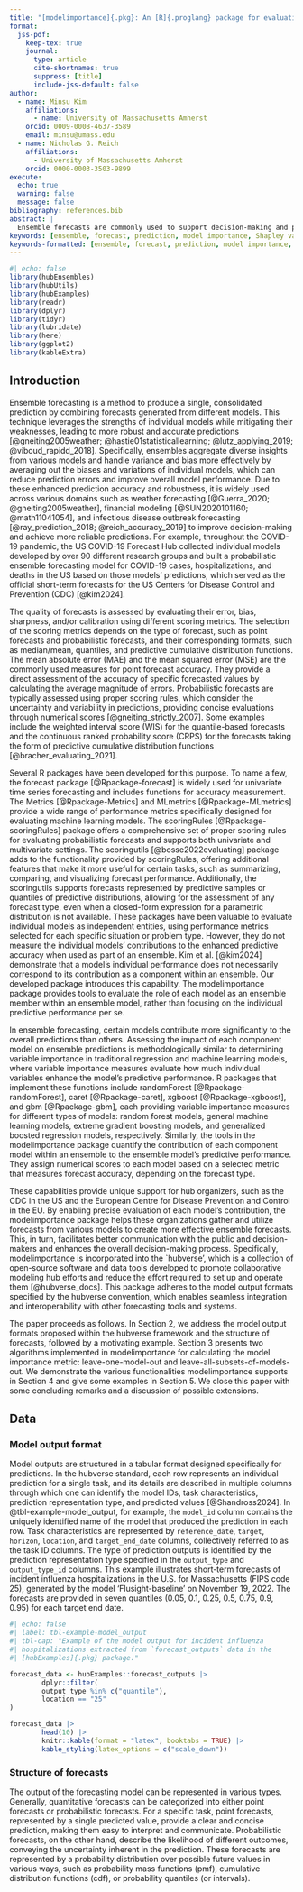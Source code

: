 ```yaml
---
title: "[modelimportance]{.pkg}: An [R]{.proglang} package for evaluating model importance within an ensemble"
format:
  jss-pdf:
    keep-tex: true
    journal:
      type: article
      cite-shortnames: true
      suppress: [title]
      include-jss-default: false
author:
  - name: Minsu Kim
    affiliations: 
      - name: University of Massachusetts Amherst
    orcid: 0009-0008-4637-3589
    email: minsu@umass.edu
  - name: Nicholas G. Reich
    affiliations:
      - University of Massachusetts Amherst
    orcid: 0000-0003-3503-9899
execute:
  echo: true
  warning: false
  message: false
bibliography: references.bib
abstract: |
  Ensemble forecasts are commonly used to support decision-making and policy planning across various fields because they often offer improved accuracy and stability compared to individual models. As each model has its own unique characteristics, understanding and measuring the value each constituent model adds to the overall accuracy of the ensemble is of great interest to building effective ensembles. The [R]{.proglang} package [modelimportance]{.pkg}  provides tools to quantify how each component model contributes to the acccuracy of ensemble performance for different forecast types. It supports multiple functionalities; it allows users to specify which ensemble approach to implement and which model importance metric to use. Additionally, the software offers customizable options for handling missing values. These features enable the package to serve as a versatile tool for researchers and practitioners aiming to construct an effective ensemble model across a wide range of forecasting tasks.
keywords: [ensemble, forecast, prediction, model importance, Shapley value, R]
keywords-formatted: [ensemble, forecast, prediction, model importance, Shapley value, R]
---
```


```r
#| echo: false
library(hubEnsembles)
library(hubUtils)
library(hubExamples)
library(readr)
library(dplyr)
library(tidyr)
library(lubridate)
library(here)
library(ggplot2)
library(kableExtra)
```


## Introduction {#sec-intro}

Ensemble forecasting is a method to produce a single, consolidated prediction by combining forecasts generated from different models. This technique leverages the strengths of individual models while mitigating their weaknesses, leading to more robust and accurate predictions [@gneiting2005weather; @hastie01statisticallearning; @lutz_applying_2019; @viboud_rapidd_2018].
Specifically, ensembles aggregate diverse insights from various models and handle variance and bias more effectively by averaging out the biases and variations of individual models, which can reduce prediction errors and improve overall model performance. Due to these enhanced prediction accuracy and robustness, it is widely used across various domains such as weather forecasting [@Guerra_2020; @gneiting2005weather], financial modeling [@SUN2020101160; @math11041054], and infectious disease outbreak forecasting [@ray_prediction_2018; @reich_accuracy_2019] to improve decision-making and achieve more reliable predictions. For example, throughout the COVID-19 pandemic, the US COVID-19 Forecast Hub collected individual models developed by over 90 different research groups and built a probabilistic ensemble forecasting model for COVID-19 cases, hospitalizations, and deaths in the US based on those models’ predictions, which served as the official short-term forecasts for the US Centers for Disease Control and Prevention (CDC) [@kim2024].

The quality of forecasts is assessed by evaluating their error, bias, sharpness, and/or calibration using different scoring metrics.
The selection of the scoring metrics depends on the type of forecast, such as point forecasts and probabilistic forecasts, and their corresponding formats, such as median/mean, quantiles, and predictive cumulative distribution functions. 
The mean absolute error (MAE) and the mean squared error (MSE) are the commonly used measures for point forecast accuracy. They provide a direct assessment of the accuracy of specific forecasted values by calculating the average magnitude of errors. 
Probabilistic forecasts are typically assessed using proper scoring rules, which consider the uncertainty and variability in predictions, providing concise evaluations through numerical scores [@gneiting_strictly_2007].  Some examples include the weighted interval score (WIS) for the quantile-based forecasts and the continuous ranked probability score (CRPS) for the forecasts taking the form of predictive cumulative distribution functions [@bracher_evaluating_2021]. 

Several [R]{.proglang} packages have been developed for this purpose. To name a few, the [forecast]{.pkg} package [@Rpackage-forecast] is widely used for univariate time series forecasting and includes functions for accuracy measurement. The [Metrics]{.pkg} [@Rpackage-Metrics] and [MLmetrics]{.pkg} [@Rpackage-MLmetrics] provide a wide range of performance metrics specifically designed for evaluating machine learning models. The [scoringRules]{.pkg} [@Rpackage-scoringRules] package offers a comprehensive set of proper scoring rules for evaluating probabilistic forecasts and supports both univariate and multivariate settings. The [scoringutils]{.pkg} [@bosse2022evaluating] package adds to the functionality provided by [scoringRules]{.pkg}, offering additional features that make it more useful for certain tasks, such as summarizing, comparing, and visualizing forecast performance. Additionally, the [scoringutils]{.pkg} supports forecasts represented by predictive samples or quantiles of predictive distributions, allowing for the assessment of any forecast type, even when a closed-form expression for a parametric distribution is not available.
These packages have been valuable to evaluate individual models as independent entities, using performance metrics selected for each specific situation or problem type. However, they do not measure the individual models' contributions to the enhanced predictive accuracy when used as part of an ensemble. 
Kim et al. [@kim2024] demonstrate that a model's individual performance does not necessarily correspond to its contribution as a component within an ensemble.
Our developed package introduces this capability.
The [modelimportance]{.pkg} package provides tools to evaluate the role of each model as an ensemble member within an ensemble model, rather than focusing on the individual predictive performance per se. 

In ensemble forecasting, certain models contribute more significantly to the overall predictions than others. Assessing the impact of each component model on ensemble predictions is methodologically similar to determining variable importance in traditional regression and machine learning models, where variable importance measures evaluate how much individual variables enhance the model's predictive performance. [R]{.proglang} packages that implement these functions include [randomForest]{.pkg} [@Rpackage-randomForest], [caret]{.pkg} [@Rpackage-caret], [xgboost]{.pkg} [@Rpackage-xgboost], and [gbm]{.pkg} [@Rpackage-gbm], each providing variable importance measures for different types of models: random forest models, general machine learning models, extreme gradient boosting models, and generalized boosted regression models, respectively.
Similarly, the tools in the [modelimportance]{.pkg} package quantify the contribution of each component model within an ensemble to the ensemble model’s predictive performance. They assign numerical scores to each model based on a selected metric that measures forecast accuracy, depending on the forecast type. 

These capabilities provide unique support for hub organizers, such as the CDC in the US and the European Centre for Disease Prevention and Control in the EU. By enabling precise evaluation of each model's contribution, the [modelimportance]{.pkg} package helps these organizations gather and utilize forecasts from various models to create more effective ensemble forecasts. This, in turn, facilitates better communication with the public and decision-makers and enhances the overall decision-making process. Specifically, [modelimportance]{.pkg} is incorporated into the `hubverse', which is a collection of open-source software and data tools developed to promote collaborative modeling hub efforts and reduce the effort required to set up and operate them [@hubverse_docs]. This package adheres to the model output formats specified by the hubverse convention, which enables seamless integration and interoperability with other forecasting tools and systems.

The paper proceeds as follows. In Section 2, we address the model output formats proposed within the hubverse framework and the structure of forecasts, followed by a motivating example. Section 3 presents two algorithms implemented in [modelimportance]{.pkg} for calculating the model importance metric: leave-one-model-out and leave-all-subsets-of-models-out. We demonstrate the various functionalities [modelimportance]{.pkg} supports in Section 4 and give some examples in Section 5. We close this paper with some concluding remarks and a discussion of possible extensions.   


## Data {#sec-data}

### Model output format {#subsec-model_output_format}
Model outputs are structured in a tabular format designed specifically for predictions.
In the hubverse standard, each row represents an individual prediction for a single task, and its details are described in multiple columns through which one can identify the model IDs, task characteristics, prediction representation type, and predicted values [@Shandross2024]. In @tbl-example-model_output, for example, the `model_id` column contains the uniquely identified name of the model that produced the prediction in each row. Task characteristics are represented by `reference_date`, `target`, `horizon`, `location`, and `target_end_date` columns, collectively referred to as the task ID columns. The type of prediction outputs is identified by the prediction representation type specified in the `output_type` and `output_type_id` columns. This example illustrates short-term forecasts of incident influenza hospitalizations in the U.S. for Massachusetts (FIPS code 25), generated by the model 'Flusight-baseline' on November 19, 2022. The forecasts are provided in seven quantiles (0.05, 0.1, 0.25,  0.5, 0.75, 0.9, 0.95) for each target end date.  


```r
#| echo: false
#| label: tbl-example-model_output
#| tbl-cap: "Example of the model output for incident influenza
#| hospitalizations extracted from `forecast_outputs` data in the
#| [hubExamples]{.pkg} package."

forecast_data <- hubExamples::forecast_outputs |>
        dplyr::filter(
        output_type %in% c("quantile"),
        location == "25"
)

forecast_data |> 
        head(10) |>
        knitr::kable(format = "latex", booktabs = TRUE) |>
        kable_styling(latex_options = c("scale_down"))
```

### Structure of forecasts {#subsec-structure_of_forecasts}

The output of the forecasting model can be represented in various types. Generally, quantitative forecasts can be categorized into either point forecasts or probabilistic forecasts. 
For a specific task, point forecasts, represented by a single predicted value, provide a clear and concise prediction, making them easy to interpret and communicate. 
Probabilistic forecasts, on the other hand, describe the likelihood of different outcomes, conveying the uncertainty inherent in the prediction. These forecasts are represented by a probability distribution over possible future values in various ways, such as probability mass functions (pmf), cumulative distribution functions (cdf), or probability quantiles (or intervals). 





